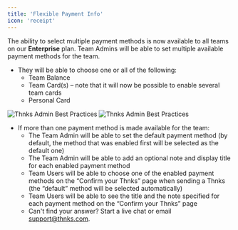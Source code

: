 ```yaml
---
title: 'Flexible Payment Info'
icon: 'receipt'
---
```


The ability to select multiple payment methods is now available to all teams on our **Enterprise** plan. Team Admins will be able to set multiple available payment methods for the team. 

* They will be able to choose one or all of the following:
  * Team Balance
  * Team Card(s) – note that it will now be possible to enable several team cards
  * Personal Card

<img
  className="block dark:hidden"
  src="/images/payment_methods.png"
  alt="Thnks Admin Best Practices"
/>
<img
  className="hidden dark:block"
  src="/images/payment_methods.png"
  alt="Thnks Admin Best Practices"
/>
* If more than one payment method is made available for the team:
  * The Team Admin will be able to set the default payment method (by default, the method that was enabled first will be selected as the default one)
  * The Team Admin will be able to add an optional note and display title for each enabled payment method
  * Team Users will be able to choose one of the enabled payment methods on the “Confirm your Thnks” page when sending a Thnks (the “default” method will be selected automatically)
  * Team Users will be able to see the title and the note specified for each payment method on the “Confirm your Thnks” page
  * Can't find your answer? Start a live chat or email support@thnks.com.